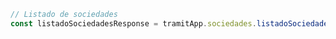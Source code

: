 ```typescript index.ts
// Listado de sociedades
const listadoSociedadesResponse = tramitApp.sociedades.listadoSociedades()
```